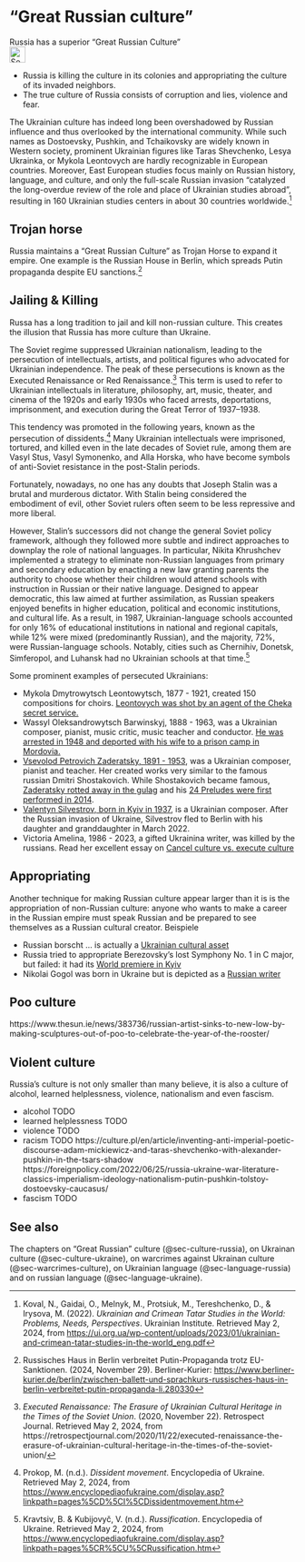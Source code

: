 # "Great Russian culture" {#sec-culture-russia}

::: {.callout-caution title="Myth"}
Russia has a superior "Great Russian Culture"
[<br>![Search for topic in EUvsDisinfo](../all_common_img/EUvsDisinfo_400x240.jpg){height=2em}](https://euvsdisinfo.eu/disinformation-cases/?text=(Russia%7Crussian)%20Culture%20&sort=relevance)
:::

::: {.callout-tip title="Truth"}
- Russia is killing the culture in its colonies and appropriating the culture of its invaded neighbors.
- The true culture of Russia consists of corruption and lies, violence and fear. 
:::

The Ukrainian culture has indeed long been overshadowed by Russian influence and thus overlooked by the international community. While such names as Dostoevsky, Pushkin, and Tchaikovsky are widely known in Western society, prominent Ukrainian figures like Taras Shevchenko, Lesya Ukrainka, or Mykola Leontovych are hardly recognizable in European countries. Moreover, East European studies focus mainly on Russian history, language, and culture, and only the full-scale Russian invasion “catalyzed the long-overdue review of the role and place of Ukrainian studies abroad”, resulting in 160 Ukrainian studies centers in about 30 countries worldwide.[^224]


## Trojan horse

Russia maintains a "Great Russian Culture" as Trojan Horse to expand it empire. One example is the Russian House in Berlin, which spreads Putin propaganda despite EU sanctions.[^17a] 


## Jailing & Killing 

Russa has a long tradition to jail and kill non-russian culture. This creates the illusion that Russia has more culture than Ukraine. 

The Soviet regime suppressed Ukrainian nationalism, leading to the persecution of intellectuals, artists, and political figures who advocated for Ukrainian independence. The peak of these persecutions is known as the Executed Renaissance or Red Renaissance.[^225] This term is used to refer to Ukrainian intellectuals in literature, philosophy, art, music, theater, and cinema of the 1920s and early 1930s who faced arrests, deportations, imprisonment, and execution during the Great Terror of 1937–1938.

This tendency was promoted in the following years, known as the persecution of dissidents.[^226] Many Ukrainian intellectuals were imprisoned, tortured, and killed even in the late decades of Soviet rule, among them are Vasyl Stus, Vasyl Symonenko, and Alla Horska, who have become symbols of anti-Soviet resistance in the post-Stalin periods.

Fortunately, nowadays, no one has any doubts that Joseph Stalin was a brutal and murderous dictator. With Stalin being considered the embodiment of evil, other Soviet rulers often seem to be less repressive and more liberal.

However, Stalin’s successors did not change the general Soviet policy framework, although they followed more subtle and indirect approaches to downplay the role of national languages. In particular, Nikita Khrushchev implemented a strategy to eliminate non-Russian languages from primary and secondary education by enacting a new law granting parents the authority to choose whether their children would attend schools with instruction in Russian or their native language. Designed to appear democratic, this law aimed at further assimilation, as Russian speakers enjoyed benefits in higher education, political and economic institutions, and cultural life. As a result, in 1987, Ukrainian-language schools accounted for only 16% of educational institutions in national and regional capitals, while 12% were mixed (predominantly Russian), and the majority, 72%, were Russian-language schools. Notably, cities such as Chernihiv, Donetsk, Simferopol, and Luhansk had no Ukrainian schools at that time.[^227]

Some prominent examples of persecuted Ukrainians:

- Mykola Dmytrowytsch Leontowytsch, 1877 - 1921, created 150 compositions for choirs. [Leontovych was shot by an agent of the Cheka secret service.](https://en.wikipedia.org/wiki/Mykola_Leontovych)
- Wassyl Oleksandrowytsch Barwinskyj, 1888 - 1963, was a Ukrainian composer, pianist, music critic, music teacher and conductor. [He was arrested in 1948 and deported with his wife to a prison camp in Mordovia.](https://en.wikipedia.org/wiki/Vasyl_Barvinsky) 
- [Vsevolod Petrovich Zaderatsky, 1891 - 1953](https://en.wikipedia.org/wiki/Vsevolod_Zaderatsky), was a Ukrainian composer, pianist and teacher. Her created works very similar to the famous russian Dmitri Shostakovich. While Shostakovich became famous, [Zaderatsky rotted away in the gulag](https://www.deutschlandfunkkultur.de/komponist-vsevolod-zaderatsky-100.html) and his [24 Preludes were first performed in 2014](https://www.deutschlandfunk.de/der-russische-komponist-vsevolod-zaderatsky-musik-als-100.html).
- [Valentyn Silvestrov, born in Kyiv in 1937](https://en.wikipedia.org/wiki/Valentyn_Silvestrov), is a Ukrainian composer. After the Russian invasion of Ukraine, Silvestrov fled to Berlin with his daughter and granddaughter in March 2022.
- Victoria Amelina, 1986 - 2023, a gifted Ukrainina writer, was killed by the russians. Read her excellent essay on [Cancel culture vs. execute culture](https://www.eurozine.com/cancel-culture-vs-execute-culture/)


## Appropriating

Another technique for making Russian culture appear larger than it is is the appropriation of non-Russian culture: anyone who wants to make a career in the Russian empire must speak Russian and be prepared to see themselves as a Russian cultural creator. Beispiele

- Russian borscht ... is actually a [Ukrainian cultural asset](https://ich.unesco.org/en/USL/culture-of-ukrainian-borscht-cooking-01852)
- Russia tried to appropriate Berezovsky's lost Symphony No. 1 in C major, but failed: it had its [World premiere in Kyiv](https://theclaquers.com/en/posts/5796)
- Nikolai Gogol was born in Ukraine but is depicted as a [Russian writer](https://en.wikipedia.org/wiki/Nikolai_Gogol)


## Poo culture

https://www.thesun.ie/news/383736/russian-artist-sinks-to-new-low-by-making-sculptures-out-of-poo-to-celebrate-the-year-of-the-rooster/


## Violent culture

Russia's culture is not only smaller than many believe, it is also a culture of alcohol, learned helplessness, violence, nationalism and even fascism.

- alcohol TODO  
- learned helplessness TODO
- violence TODO
- racism TODO 
https://culture.pl/en/article/inventing-anti-imperial-poetic-discourse-adam-mickiewicz-and-taras-shevchenko-with-alexander-pushkin-in-the-tsars-shadow
https://foreignpolicy.com/2022/06/25/russia-ukraine-war-literature-classics-imperialism-ideology-nationalism-putin-pushkin-tolstoy-dostoevsky-caucasus/
- fascism TODO 


## See also

The chapters on "Great Russian" culture (@sec-culture-russia), on Ukrainan culture (@sec-culture-ukraine), on warcrimes against Ukrainan culture (@sec-warcrimes-culture), on Ukrainian language (@sec-language-russia) and on russian language (@sec-language-ukraine).




[^224]:  Koval, N., Gaidai, O., Melnyk, M., Protsiuk, M., Tereshchenko, D., & Irysova, M. (2022). *Ukrainian and Crimean Tatar Studies in the World: Problems, Needs, Perspectives*. Ukrainian Institute. Retrieved May 2, 2024, from [https://ui.org.ua/wp-content/uploads/2023/01/ukrainian-and-crimean-tatar-studies-in-the-world\_eng.pdf](https://ui.org.ua/wp-content/uploads/2023/01/ukrainian-and-crimean-tatar-studies-in-the-world_eng.pdf) 

[^225]:  *Executed Renaissance: The Erasure of Ukrainian Cultural Heritage in the Times of the Soviet Union*. (2020, November 22). Retrospect Journal. Retrieved May 2, 2024, from https://retrospectjournal.com/2020/11/22/executed-renaissance-the-erasure-of-ukrainian-cultural-heritage-in-the-times-of-the-soviet-union/

[^226]:  Prokop, M. (n.d.). *Dissident movement*. Encyclopedia of Ukraine. Retrieved May 2, 2024, from [https://www.encyclopediaofukraine.com/display.asp?linkpath=pages%5CD%5CI%5CDissidentmovement.htm](https://www.encyclopediaofukraine.com/display.asp?linkpath=pages%5CD%5CI%5CDissidentmovement.htm) 

[^227]:  Kravtsiv, B. & Kubijovyč, V. (n.d.). *Russification*. Encyclopedia of Ukraine. Retrieved May 2, 2024, from [https://www.encyclopediaofukraine.com/display.asp?linkpath=pages%5CR%5CU%5CRussification.htm](https://www.encyclopediaofukraine.com/display.asp?linkpath=pages%5CR%5CU%5CRussification.htm) 


[^17a]: Russisches Haus in Berlin verbreitet Putin-Propaganda trotz EU-Sanktionen. (2024, November 29). Berliner-Kurier: [https://www.berliner-kurier.de/berlin/zwischen-ballett-und-sprachkurs-russisches-haus-in-berlin-verbreitet-putin-propaganda-li.280330](https://www.berliner-kurier.de/berlin/zwischen-ballett-und-sprachkurs-russisches-haus-in-berlin-verbreitet-putin-propaganda-li.280330)
